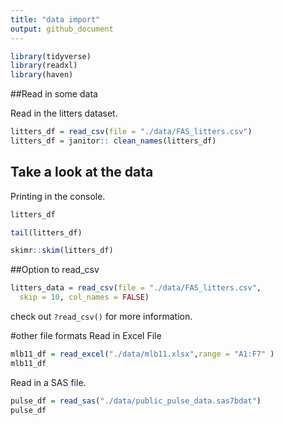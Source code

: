 ```yaml
---
title: "data import"
output: github_document
---
```

```r
library(tidyverse)
library(readxl)
library(haven)
```

##Read in some data

Read in the litters dataset.

```r
litters_df = read_csv(file = "./data/FAS_litters.csv")
litters_df = janitor:: clean_names(litters_df)
```
## Take a look at the data
Printing in the console.
```r
litters_df
```

```r
tail(litters_df)
```
```r
skimr::skim(litters_df)
```


##Option to read_csv

```r
litters_data = read_csv(file = "./data/FAS_litters.csv",
  skip = 10, col_names = FALSE)
```

check out `?read_csv()` for more information.

#other file formats 
Read in Excel File 

```r
mlb11_df = read_excel("./data/mlb11.xlsx",range = "A1:F7" )
mlb11_df
```

Read in a SAS file.

```r
pulse_df = read_sas("./data/public_pulse_data.sas7bdat")
pulse_df
```

